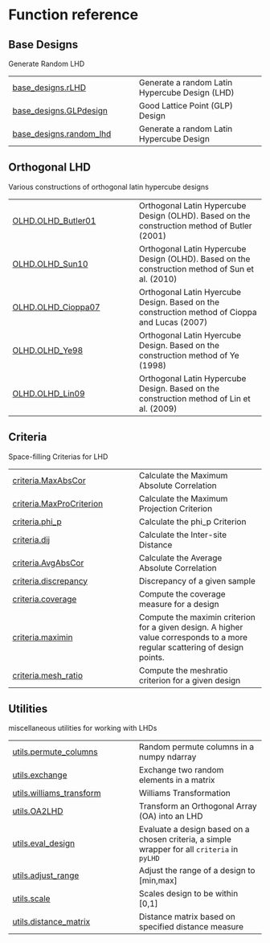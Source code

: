 # Function reference

## Base Designs

Generate Random LHD

| | |
| --- | --- |
| [base_designs.rLHD](base_designs.rLHD.qmd#pyLHD.base_designs.rLHD) | Generate a random Latin Hypercube Design (LHD) |
| [base_designs.GLPdesign](base_designs.GLPdesign.qmd#pyLHD.base_designs.GLPdesign) | Good Lattice Point (GLP) Design  |
| [base_designs.random_lhd](base_designs.random_lhd.qmd#pyLHD.base_designs.random_lhd) | Generate a random Latin Hypercube Design |

## Orthogonal LHD

Various constructions of orthogonal latin hypercube designs

| | |
| --- | --- |
| [OLHD.OLHD_Butler01](OLHD.OLHD_Butler01.qmd#pyLHD.OLHD.OLHD_Butler01) | Orthogonal Latin Hypercube Design (OLHD). Based on the construction method of Butler (2001) |
| [OLHD.OLHD_Sun10](OLHD.OLHD_Sun10.qmd#pyLHD.OLHD.OLHD_Sun10) | Orthogonal Latin Hypercube Design (OLHD). Based on the construction method of Sun et al. (2010) |
| [OLHD.OLHD_Cioppa07](OLHD.OLHD_Cioppa07.qmd#pyLHD.OLHD.OLHD_Cioppa07) | Orthogonal Latin Hyercube Design. Based on the construction method of Cioppa and Lucas (2007) |
| [OLHD.OLHD_Ye98](OLHD.OLHD_Ye98.qmd#pyLHD.OLHD.OLHD_Ye98) | Orthogonal Latin Hyercube Design. Based on the construction method of Ye (1998) |
| [OLHD.OLHD_Lin09](OLHD.OLHD_Lin09.qmd#pyLHD.OLHD.OLHD_Lin09) | Orthogonal Latin Hypercube Design. Based on the construction method of Lin et al. (2009) |

## Criteria

Space-filling Criterias for LHD

| | |
| --- | --- |
| [criteria.MaxAbsCor](criteria.MaxAbsCor.qmd#pyLHD.criteria.MaxAbsCor) | Calculate the Maximum Absolute Correlation |
| [criteria.MaxProCriterion](criteria.MaxProCriterion.qmd#pyLHD.criteria.MaxProCriterion) | Calculate the Maximum Projection Criterion |
| [criteria.phi_p](criteria.phi_p.qmd#pyLHD.criteria.phi_p) | Calculate the phi_p Criterion |
| [criteria.dij](criteria.dij.qmd#pyLHD.criteria.dij) | Calculate the Inter-site Distance |
| [criteria.AvgAbsCor](criteria.AvgAbsCor.qmd#pyLHD.criteria.AvgAbsCor) | Calculate the Average Absolute Correlation |
| [criteria.discrepancy](criteria.discrepancy.qmd#pyLHD.criteria.discrepancy) | Discrepancy of a given sample |
| [criteria.coverage](criteria.coverage.qmd#pyLHD.criteria.coverage) | Compute the coverage measure for a design |
| [criteria.maximin](criteria.maximin.qmd#pyLHD.criteria.maximin) | Compute the maximin criterion for a given design. A higher value corresponds to a more regular scattering of design points. |
| [criteria.mesh_ratio](criteria.mesh_ratio.qmd#pyLHD.criteria.mesh_ratio) | Compute the meshratio criterion for a given design |

## Utilities

miscellaneous utilities for working with LHDs

| | |
| --- | --- |
| [utils.permute_columns](utils.permute_columns.qmd#pyLHD.utils.permute_columns) | Random permute columns in a numpy ndarray |
| [utils.exchange](utils.exchange.qmd#pyLHD.utils.exchange) | Exchange two random elements in a matrix |
| [utils.williams_transform](utils.williams_transform.qmd#pyLHD.utils.williams_transform) | Williams Transformation |
| [utils.OA2LHD](utils.OA2LHD.qmd#pyLHD.utils.OA2LHD) | Transform an Orthogonal Array (OA) into an LHD |
| [utils.eval_design](utils.eval_design.qmd#pyLHD.utils.eval_design) | Evaluate a design based on a chosen criteria, a simple wrapper for all `criteria` in `pyLHD` |
| [utils.adjust_range](utils.adjust_range.qmd#pyLHD.utils.adjust_range) | Adjust the range of a design to [min,max] |
| [utils.scale](utils.scale.qmd#pyLHD.utils.scale) | Scales design to be within [0,1] |
| [utils.distance_matrix](utils.distance_matrix.qmd#pyLHD.utils.distance_matrix) | Distance matrix based on specified distance measure |